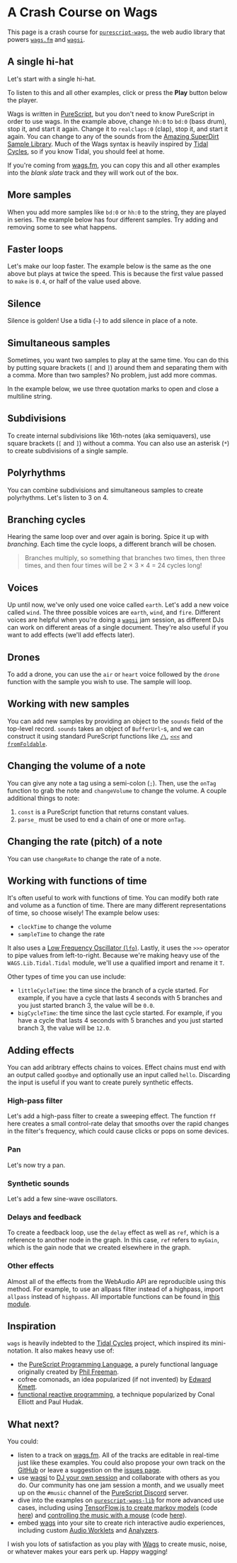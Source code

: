 
# A Crash Course on Wags

This page is a crash course for [`purescript-wags`](https://github.com/mikesol/purescript-wags), the web audio library that powers [`wags.fm`](https://github.com/mikesol/wags.fm) and [`wagsi`](https://github.com/mikesol/wagsi).

## A single hi-hat

Let's start with a single hi-hat.

<Player player={singleMain} code={single} />

To listen to this and all other examples, click or press the **Play** <FontAwesomeIcon icon={faPlayCircle} /> button below the player.

Wags is written in [PureScript](https://purescript.org), but you don't need to know PureScript in order to use wags. In the example above, change `hh:0` to `bd:0` (bass drum), stop it, and start it again. Change it to `realclaps:0` (clap), stop it, and start it again. You can change to any of the sounds from the [Amazing SuperDirt Sample Library](https://github.com/mikesol/wagsi/blob/main/SOUNDS.md). Much of the Wags syntax is heavily inspired by [Tidal Cycles](https://tidalcycles.org/), so if you know Tidal, you should feel at home.

If you're coming from [wags.fm](https://wags.fm), you can copy this and all other examples into the _blank slate_ track and they will work out of the box.

## More samples

When you add more samples like `bd:0` or `hh:0` to the string, they are played in series.  The example below has four different samples. Try adding and removing some to see what happens.

<Player player={severalMain} code={several} />

## Faster loops

Let's make our loop faster. The example below is the same as the one above but plays at twice the speed. This is because the first value passed to `make` is `0.4`, or half of the value used above.

<Player player={fasterMain} code={faster} />

## Silence

Silence is golden! Use a tidla (`~`) to add silence in place of a note.

<Player player={silenceMain} code={silence} />

## Simultaneous samples

Sometimes, you want two samples to play at the same time. You can do this by putting square brackets (`[` and `]`) around them and separating them with a comma. More than two samples? No problem, just add more commas.

In the example below, we use three quotation marks to open and close a multiline string.

<Player player={simulMain} code={simul} />

## Subdivisions

To create internal subdivisions like 16th-notes (aka semiquavers), use square brackets (`[` and `]`) without a comma. You can also use an asterisk (`*`) to create subdivisions of a single sample.

<Player player={subdivMain} code={subdiv} />

## Polyrhythms

You can combine subdivisions and simultaneous samples to create polyrhythms. Let's listen to 3 on 4.

<Player player={polyMain} code={poly} />

## Branching cycles

Hearing the same loop over and over again is boring. Spice it up with _branching_. Each time the cycle loops, a different branch will be chosen.

> Branches multiply, so something that branches two times, then three times, and then four times will be 2 × 3 × 4 = 24 cycles long!

<Player player={branchMain} code={branch} />

## Voices

Up until now, we've only used one voice called `earth`. Let's add a new voice called `wind`. The three possible voices are `earth`, `wind`, and `fire`. Different voices are helpful when you're doing a [`wagsi`](https://github.com/mikesol/wagsi) jam session, as different DJs can work on different areas of a single document. They're also useful if you want to add effects (we'll add effects later).

<Player player={voicesMain} code={voices} />

## Drones

To add a drone, you can use the `air` or `heart` voice followed by the `drone` function with the sample you wish to use. The sample will loop.

<Player player={dronesMain} code={drones} />

## Working with new samples

You can add new samples by providing an object to the `sounds` field of the top-level record. `sounds` takes an object of `BufferUrl`-s, and we can construct it using standard PureScript functions like [`/\`](https://pursuit.purescript.org/packages/purescript-tuples/6.0.1/docs/Data.Tuple.Nested), [`<<<`](https://pursuit.purescript.org/packages/purescript-prelude/5.0.1/docs/Control.Semigroupoid) and [`fromFoldable`](https://pursuit.purescript.org/packages/purescript-foreign-object/3.0.0/docs/Foreign.Object#v:fromFoldable).

<Player player={soundsMain} code={sounds} />

## Changing the volume of a note

You can give any note a tag using a semi-colon (`;`). Then, use the `onTag` function to grab the note and `changeVolume` to change the volume. A couple additional things to note:

1. `const` is a PureScript function that returns constant values.
2. `parse_` must be used to end a chain of one or more `onTag`.

<Player player={volumeMain} code={volume} />

## Changing the rate (pitch) of a note

You can use `changeRate` to change the rate of a note.

<Player preload player={rateMain} code={rate} />

## Working with functions of time

It's often useful to work with functions of time. You can modify both rate and volume as a function of time. There are many different representations of time, so choose wisely! The example below uses:

- `clockTime` to change the volume
- `sampleTime` to change the rate

It also uses a [Low Frequency Oscillator (`lfo`)](https://en.wikipedia.org/wiki/Low-frequency_oscillation). Lastly, it uses the `>>>` operator to pipe values from left-to-right. Because we're making heavy use of the `WAGS.Lib.Tidal.Tidal` module, we'll use a qualified import and rename it `T`.

<Player player={foftMain} code={foft} />

Other types of time you can use include:

- `littleCycleTime`: the time since the branch of a cycle started. For example, if you have a cycle that lasts 4 seconds with 5 branches and you just started branch 3, the value will be `0.0`.
- `bigCycleTime`: the time since the last cycle started. For example, if you have a cycle that lasts 4 seconds with 5 branches and you just started branch 3, the value will be `12.0`.

## Adding effects

You can add aribtrary effects chains to voices. Effect chains must end with an output called `goodbye` and optionally use an input called `hello`. Discarding the input is useful if you want to create purely synthetic effects.

### High-pass filter

Let's add a high-pass filter to create a sweeping effect. The function `ff` here creates a small control-rate delay that smooths over the rapid changes in the filter's frequency, which could cause clicks or pops on some devices.

<Player player={highpassMain} code={highpass} />

### Pan

Let's now try a pan.

<Player player={panMain} code={pan} />

### Synthetic sounds

Let's add a few sine-wave oscillators.

<Player player={sinesMain} code={sines} />

### Delays and feedback

To create a feedback loop, use the `delay` effect as well as `ref`, which is a reference to another node in the graph. In this case, `ref` refers to `myGain`, which is the gain node that we created elsewhere in the graph.

<Player player={feedbackMain} code={feedback} />

### Other effects

Almost all of the effects from the WebAudio API are reproducible using this method. For example, to use an allpass filter instead of a highpass, import `allpass` instead of `highpass`. All importable functions can be found in [this module](https://github.com/mikesol/purescript-wags/blob/main/src/WAGS/Create/Optionals.purs).

## Inspiration

`wags` is heavily indebted to the [Tidal Cycles](https://tidalcycles.org/) project, which inspired its mini-notation. It also makes heavy use of:

- the [PureScript Programming Language](https://purescript.org), a purely functional language originally created by [Phil Freeman](https://twitter.com/paf31).
- cofree comonads, an idea popularized (if not invented) by [Edward Kmett](https://twitter.com/kmett).
- [functional reactive programming](https://en.wikipedia.org/wiki/Functional_reactive_programming), a technique popularized by Conal Elliott and Paul Hudak.

## What next?

You could:
- listen to a track on [wags.fm](https://wags.fm). All of the tracks are editable in real-time just like these examples. You could also propose your own track on the [GitHub](https://github.com/mikesol/wags.fm) or leave a suggestion on the [issues page](https://github.com/mikesol/wags.fm/issues).
- use [wagsi](https://github.com/mikesol/wagsi) to [DJ your own session](https://twitter.com/stronglynormal/status/1459623955719991299) and collaborate with others as you do. Our community has one jam session a month, and we usually meet up on the `#music` channel of the [PureScript Discord](https://purescript.org/chat) server.
- dive into the examples on [`purescript-wags-lib`](https://github.com/mikesol/purescript-wags-lib) for more advanced use cases, including using [TensorFlow.js to create markov models](https://purescript-wags-lib-sector.netlify.app/) (code [here](https://github.com/mikesol/purescript-wags-lib/tree/main/examples/sector)) and [controlling the music with a mouse](https://purescript-wags-lib-sequencer.netlify.app/) (code [here](https://github.com/mikesol/purescript-wags-lib/tree/main/examples/gamelan)).
- embed [wags](https://github.com/mikesol/purescript-wags) into your site to create rich interactive audio experiences, including custom [Audio Worklets](https://developer.mozilla.org/en-US/docs/Web/API/AudioWorklet) and [Analyzers](https://developer.mozilla.org/en-US/docs/Web/API/AnalyserNode).

I wish you lots of satisfaction as you play with [Wags](https://github.com/mikesol/purescript-wags) to create music, noise, or whatever makes your ears perk up. Happy wagging!